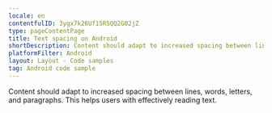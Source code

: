 ```yaml
---
locale: en
contentfulID: 3ygx7k26Uf15R5QQ2G02jZ
type: pageContentPage
title: Text spacing on Android
shortDescription: Content should adapt to increased spacing between lines, words, letters, and paragraphs.
platformFilter: Android
layout: Layout - Code samples
tag: Android code sample
---
```


Content should adapt to increased spacing between lines, words, letters, and paragraphs. This helps users with effectively reading text.

<CodeSample id="text-spacing" locale="en" platform="android" />
